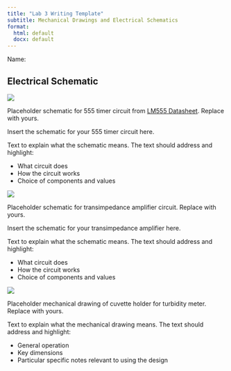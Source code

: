 ```yaml
---
title: "Lab 3 Writing Template"
subtitle: Mechanical Drawings and Electrical Schematics
format:
  html: default
  docx: default
---
```


Name:

## Electrical Schematic

::: {#fig-555-timer-schematic}
![](./img/555-timer-example-schematic.png)

Placeholder schematic for 555 timer circuit from [LM555 Datasheet](https://www.ti.com/lit/ds/symlink/se555.pdf?). Replace with yours.
:::

Insert the schematic for your 555 timer circuit here.

Text to explain what the schematic means.
The text should address and highlight:

-   What circuit does
-   How the circuit works
-   Choice of components and values

::: {#fig-transimpedance-amplifier-schematic}
![](./img/transimpedance_3.png)

Placeholder schematic for transimpedance amplifier circuit. Replace with yours.
:::

Insert the schematic for your transimpedance amplifier here.

Text to explain what the schematic means.
The text should address and highlight:

-   What circuit does
-   How the circuit works
-   Choice of components and values

::: {#fig-cuvette-holder}
![](.)

Placeholder mechanical drawing of cuvette holder for turbidity meter. Replace with yours.
:::

Text to explain what the mechanical drawing means.
The text should address and highlight:

-   General operation
-   Key dimensions
-   Particular specific notes relevant to using the design

